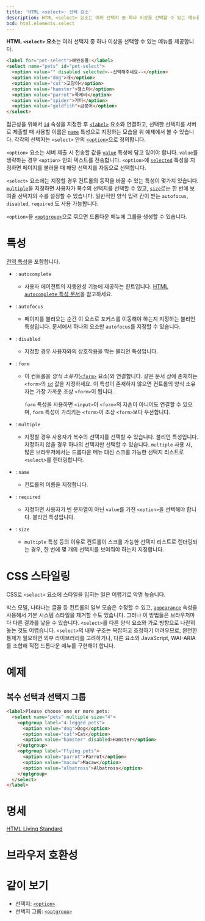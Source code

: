 ```yaml
---
title: 'HTML <select>: 선택 요소'
description: HTML <select> 요소는 여러 선택지 중 하나 이상을 선택할 수 있는 메뉴를 제공합니다.
bcd: html.elements.select
---
```


**HTML `<select>` 요소**는 여러 선택지 중 하나 이상을 선택할 수 있는 메뉴를 제공합니다.

<HTMLDemo height={180}>

```html
<label for="pet-select">애완동물:</label>
<select name="pets" id="pet-select">
  <option value="" disabled selected>--선택해주세요--</option>
  <option value="dog">개</option>
  <option value="cat">고양이</option>
  <option value="hamster">햄스터</option>
  <option value="parrot">족제비</option>
  <option value="spider">거미</option>
  <option value="goldfish">금붕어</option>
</select>
```

</HTMLDemo>

접근성을 위해서 [`id`](../Global_attributes#term-id) 속성을 지정한 후 [`<label>`](./label) 요소와 연결하고, 선택한 선택지를 서버로 제출할 때 사용할 이름은 [`name`](#term-name) 특성으로 지정하는 모습을 위 예제에서 볼 수 있습니다. 각각의 선택지는 `<select>` 안의 [`<option>`](./option)으로 정의합니다.

`<option>` 요소는 서버 제출 시 전송할 값을 [`value`](./option#term-value) 특성에 담고 있어야 합니다. `value`를 생략하는 경우 `<option>` 안의 텍스트를 전송합니다. `<option>`에 [`selected`](./option#term-selected) 특성을 지정하면 페이지를 불러올 때 해당 선택지를 자동으로 선택합니다.

`<select>` 요소에는 지정할 경우 컨트롤의 동작을 바꿀 수 있는 특성이 몇가지 있습니다. [`multiple`](#term-multiple)을 지정하면 사용자가 복수의 선택지를 선택할 수 있고, [`size`](#term-size)로는 한 번에 보여줄 선택지의 수를 설정할 수 있습니다. 일반적인 양식 입력 칸이 받는 `autofocus`, `disabled`, `required` 도 사용 가능합니다.

`<option>`을 [`<optgroup>`](./optgroup)으로 묶으면 드롭다운 메뉴에 그룹을 생성할 수 있습니다.

# 특성

[전역 특성](/docs/Web/HTML/Global_attributes)을 포함합니다.

- : `autocomplete`
  - 사용자 에이전트의 자동완성 기능에 제공하는 힌트입니다. [HTML `autocomplete` 특성 문서](https://developer.mozilla.org/ko/docs/Web/HTML/Attributes/autocomplete)을 참고하세요.
- : `autofocus`
  - 페이지를 불러오는 순간 이 요소로 포커스를 이동해야 하는지 지정하는 불리언 특성입니다. 문서에서 하나의 요소만 `autofocus`를 지정할 수 있습니다.
- : `disabled`
  - 지정할 경우 사용자와의 상호작용을 막는 불리언 특성입니다.
- : `form`

  - 이 컨트롤을 _양식 소유자_([`<form>`](./form) 요소)와 연결합니다. 같은 문서 상에 존재하는 `<form>`의 [`id`](../Global_attributes#term-id) 값을 지정하세요. 이 특성이 존재하지 않으면 컨트롤의 양식 소유자는 가장 가까운 조상 `<form>`이 됩니다.

    `form` 특성을 사용하면 `<input>`이 `<form>`의 자손이 아니어도 연결할 수 있으며, `form` 특성이 가리키는 `<form>`이 조상 `<form>`보다 우선합니다.

- : `multiple`
  - 지정할 경우 사용자가 복수의 선택지를 선택할 수 있습니다. 불리언 특성입니다. 지정하지 않을 경우 하나의 선택지만 선택할 수 있습니다. `multiple` 사용 시, 많은 브라우저에서는 드롭다운 메뉴 대신 스크롤 가능한 선택지 리스트로 `<select>`를 렌더링합니다.
- : `name`
  - 컨트롤의 이름을 지정합니다.
- : `required`
  - 지정하면 사용자가 빈 문자열이 아닌 `value`를 가진 `<option>`을 선택해야 합니다. 불리언 특성입니다.
- : `size`
  - `multiple` 특성 등의 이유로 컨트롤이 스크롤 가능한 선택지 리스트로 렌더링되는 경우, 한 번에 몇 개의 선택지를 보여줘야 하는지 지정합니다.

# CSS 스타일링

CSS로 `<select>` 요소에 스타일을 입히는 일은 어렵기로 악명 높습니다.

박스 모델, 나타나는 글꼴 등 컨트롤의 일부 모습은 수정할 수 있고, [`appearance`](https://developer.mozilla.org/en-US/docs/Web/CSS/appearance) 속성을 사용해서 기본 시스템 스타일을 제거할 수도 있습니다. 그러나 이 방법들은 브라우저마다 다른 결과를 낳을 수 있습니다. `<select>`를 다른 양식 요소와 가로 방향으로 나란히 놓는 것도 어렵습니다. `<select>`의 내부 구조는 복잡하고 조정하기 어려우므로, 완전한 통제가 필요하면 외부 라이브러리를 고려하거나, 다른 요소와 JavaScript, WAI-ARIA를 조합해 직접 드롭다운 메뉴를 구현해야 합니다.

# 예제

## 복수 선택과 선택지 그룹

```html name=multiple
<label>Please choose one or more pets:
  <select name="pets" multiple size="4">
    <optgroup label="4-legged pets">
      <option value="dog">Dog</option>
      <option value="cat">Cat</option>
      <option value="hamster" disabled>Hamster</option>
    </optgroup>
    <optgroup label="Flying pets">
      <option value="parrot">Parrot</option>
      <option value="macaw">Macaw</option>
      <option value="albatross">Albatross</option>
    </optgroup>
  </select>
</label>
```

<LiveExample name="multiple" />

# 명세

[HTML Living Standard](https://html.spec.whatwg.org/multipage/form-elements.html#the-select-element)

# 브라우저 호환성

<BrowserCompat data={props.bcd} />

# 같이 보기

- 선택지: [`<option>`](./option)
- 선택지 그룹: [`<optgroup>`](./optgroup)
